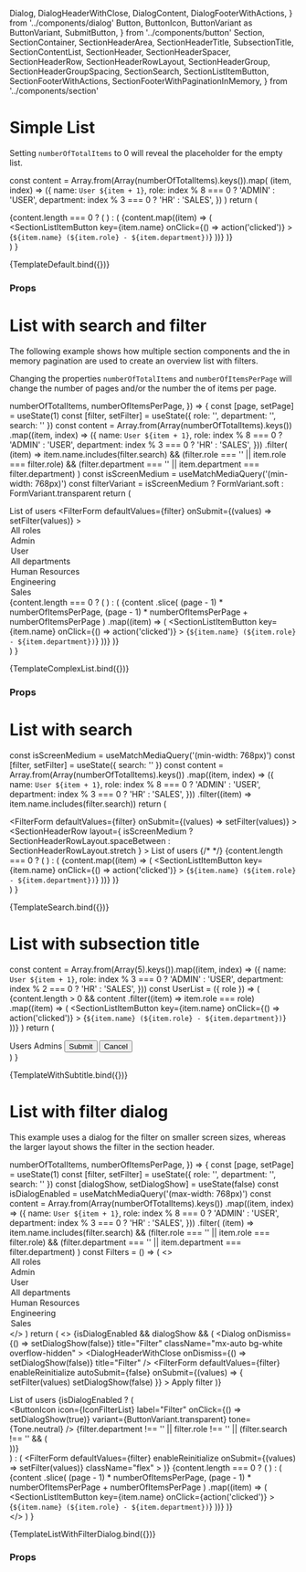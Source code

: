   Dialog,
  DialogHeaderWithClose,
  DialogContent,
  DialogFooterWithActions,
} from '../components/dialog'
  Button,
  ButtonIcon,
  ButtonVariant as ButtonVariant,
  SubmitButton,
} from '../components/button'
  Section,
  SectionContainer,
  SectionHeaderArea,
  SectionHeaderTitle,
  SubsectionTitle,
  SectionContentList,
  SectionHeader,
  SectionHeaderSpacer,
  SectionHeaderRow,
  SectionHeaderRowLayout,
  SectionHeaderGroup,
  SectionHeaderGroupSpacing,
  SectionSearch,
  SectionListItemButton,
  SectionFooterWithActions,
  SectionFooterWithPaginationInMemory,
} from '../components/section'

<Meta title="Examples/List" />

# Simple List

Setting `numberOfTotalItems` to 0 will reveal the placeholder for the empty list.

  const content = Array.from(Array(numberOfTotalItems).keys()).map(
    (item, index) => ({
      name: `User ${item + 1}`,
      role: index % 8 === 0 ? 'ADMIN' : 'USER',
      department: index % 3 === 0 ? 'HR' : 'SALES',
    })
  )
  return (
    <Section>
      <SectionHeader title="List of users" />
      <SectionContainer>
        {content.length === 0 ? (
          <SectionContentEmpty
            title="No users found"
            text="There are no items in this list at the moment."
          />
        ) : (
          <SectionContentList>
            {content.map((item) => (
              <SectionListItemButton
                key={item.name}
                onClick={() => action('clicked')}
              >
                {`${item.name} (${item.role} - ${item.department})`}
              </SectionListItemButton>
            ))}
          </SectionContentList>
        )}
      </SectionContainer>
    </Section>
  )
}

<Canvas>
  <Story
    name="Default"
    args={{
      numberOfTotalItems: 5,
    }}
  >
    {TemplateDefault.bind({})}
  </Story>
</Canvas>

### Props

<ArgsTable story="Default" />

# List with search and filter

The following example shows how multiple section components and the in memory pagination are used to create an overview list with filters.

Changing the properties `numberOfTotalItems` and `numberOfItemsPerPage` will change the number of pages and/or the number the of items per page.

  numberOfTotalItems,
  numberOfItemsPerPage,
}) => {
  const [page, setPage] = useState(1)
  const [filter, setFilter] = useState({ role: '', department: '', search: '' })
  const content = Array.from(Array(numberOfTotalItems).keys())
    .map((item, index) => ({
      name: `User ${item + 1}`,
      role: index % 8 === 0 ? 'ADMIN' : 'USER',
      department: index % 3 === 0 ? 'HR' : 'SALES',
    }))
    .filter(
      (item) =>
        item.name.includes(filter.search) &&
        (filter.role === '' || item.role === filter.role) &&
        (filter.department === '' || item.department === filter.department)
    )
  const isScreenMedium = useMatchMediaQuery('(min-width: 768px)')
  const filterVariant = isScreenMedium
    ? FormVariant.soft
    : FormVariant.transparent
  return (
    <Section>
      <SectionHeaderArea>
        <SectionHeaderRow>
          <SectionHeaderTitle>List of users</SectionHeaderTitle>
          <ButtonIcon
            label="Add"
            icon={IconAdd}
            variant={ButtonVariant.transparent}
            tone={Tone.neutral}
          />
        </SectionHeaderRow>
        <FilterForm
          defaultValues={filter}
          onSubmit={(values) => setFilter(values)}
        >
          <SectionHeaderRow layout={SectionHeaderRowLayout.stretch}>
            <SectionHeaderGroup
              spacing={SectionHeaderGroupSpacing.md}
              className="flex-col md:flex-row gap-y-2"
            >
              <SectionSearch className="w-full md:w-auto grow" />
              <SectionHeaderGroup className="grid grid-cols-2 w-full md:block md:flex md:w-auto">
                <SelectFormField name="role" variant={filterVariant}>
                  <Option value="">All roles</Option>
                  <Option value="ADMIN">Admin</Option>
                  <Option value="USER">User</Option>
                </SelectFormField>
                <SelectFormField
                  id="department"
                  name="department"
                  variant={filterVariant}
                >
                  <Option value="">All departments</Option>
                  <Option value="HR">Human Resources</Option>
                  <Option value="IT">Engineering</Option>
                  <Option value="SALES">Sales</Option>
                </SelectFormField>
              </SectionHeaderGroup>
            </SectionHeaderGroup>
          </SectionHeaderRow>
        </FilterForm>
        <SectionHeaderSpacer />
      </SectionHeaderArea>
      <SectionContainer>
        {content.length === 0 ? (
          <SectionContentEmpty
            title="No users found"
            text="There are no items in this list at the moment."
          />
        ) : (
          <SectionContentList>
            {content
              .slice(
                (page - 1) * numberOfItemsPerPage,
                (page - 1) * numberOfItemsPerPage + numberOfItemsPerPage
              )
              .map((item) => (
                <SectionListItemButton
                  key={item.name}
                  onClick={() => action('clicked')}
                >
                  {`${item.name} (${item.role} - ${item.department})`}
                </SectionListItemButton>
              ))}
          </SectionContentList>
        )}
        <SectionFooterWithPaginationInMemory
          page={page}
          size={numberOfItemsPerPage}
          total={content.length}
          onChangePage={setPage}
        />
      </SectionContainer>
    </Section>
  )
}

<Canvas>
  <Story
    name="List with search and filter"
    args={{
      numberOfTotalItems: 1000,
      numberOfItemsPerPage: 5,
    }}
  >
    {TemplateComplexList.bind({})}
  </Story>
</Canvas>

### Props

<ArgsTable story="List with search and filter" />

# List with search

  const isScreenMedium = useMatchMediaQuery('(min-width: 768px)')
  const [filter, setFilter] = useState({ search: '' })
  const content = Array.from(Array(numberOfTotalItems).keys())
    .map((item, index) => ({
      name: `User ${item + 1}`,
      role: index % 8 === 0 ? 'ADMIN' : 'USER',
      department: index % 3 === 0 ? 'HR' : 'SALES',
    }))
    .filter((item) => item.name.includes(filter.search))
  return (
    <Section>
      <FilterForm
        defaultValues={filter}
        onSubmit={(values) => setFilter(values)}
      >
        <SectionHeaderArea>
          <SectionHeaderRow
            layout={
              isScreenMedium
                ? SectionHeaderRowLayout.spaceBetween
                : SectionHeaderRowLayout.stretch
            }
          >
            <SectionHeaderTitle>List of users</SectionHeaderTitle>
            <SectionSearch />
          </SectionHeaderRow>
          {/* <SectionHeaderRow
            layout={SectionHeaderRowLayout.stretch}
            className="block md:hidden"
          >
            <SectionSearch />
          </SectionHeaderRow> */}
          <SectionHeaderSpacer className="md:hidden" />
        </SectionHeaderArea>
      </FilterForm>
      <SectionContainer>
        {content.length === 0 ? (
          <SectionContentEmpty
            title="No users found"
            text="There are no items in this list at the moment."
          />
        ) : (
          <SectionContentList>
            {content.map((item) => (
              <SectionListItemButton
                key={item.name}
                onClick={() => action('clicked')}
              >
                {`${item.name} (${item.role} - ${item.department})`}
              </SectionListItemButton>
            ))}
          </SectionContentList>
        )}
      </SectionContainer>
    </Section>
  )
}

<Canvas>
  <Story
    name="List with search"
    args={{
      numberOfTotalItems: 10,
    }}
  >
    {TemplateSearch.bind({})}
  </Story>
</Canvas>

# List with subsection title

  const content = Array.from(Array(5).keys()).map((item, index) => ({
    name: `User ${item + 1}`,
    role: index % 3 === 0 ? 'ADMIN' : 'USER',
    department: index % 2 === 0 ? 'HR' : 'SALES',
  }))
  const UserList = ({ role }) => (
    <SectionContentList>
      {content.length > 0 &&
        content
          .filter((item) => item.role === role)
          .map((item) => (
            <SectionListItemButton
              key={item.name}
              onClick={() => action('clicked')}
            >
              {`${item.name} (${item.role} - ${item.department})`}
            </SectionListItemButton>
          ))}
    </SectionContentList>
  )
  return (
    <Section>
      <SectionHeader title="List of users" />
      <SectionContainer>
        <SubsectionTitle>Users</SubsectionTitle>
        <UserList role="USER" />
        <SubsectionTitle>Admins</SubsectionTitle>
        <UserList role="ADMIN" />
        <SectionFooterWithActions>
          <Button>Submit</Button>
          <Button variant={ButtonVariant.ghost} className="lg:order-first">
            Cancel
          </Button>
        </SectionFooterWithActions>
      </SectionContainer>
    </Section>
  )
}

<Canvas>
  <Story
    name="List with subsection title"
    args={{
      numberOfTotalItems: 1000,
      numberOfItemsPerPage: 5,
    }}
  >
    {TemplateWithSubtitle.bind({})}
  </Story>
</Canvas>

# List with filter dialog

This example uses a dialog for the filter on smaller screen sizes, whereas the larger layout shows the filter in the section header.

  numberOfTotalItems,
  numberOfItemsPerPage,
}) => {
  const [page, setPage] = useState(1)
  const [filter, setFilter] = useState({ role: '', department: '', search: '' })
  const [dialogShow, setDialogShow] = useState(false)
  const isDialogEnabled = useMatchMediaQuery('(max-width: 768px)')
  const content = Array.from(Array(numberOfTotalItems).keys())
    .map((item, index) => ({
      name: `User ${item + 1}`,
      role: index % 8 === 0 ? 'ADMIN' : 'USER',
      department: index % 3 === 0 ? 'HR' : 'SALES',
    }))
    .filter(
      (item) =>
        item.name.includes(filter.search) &&
        (filter.role === '' || item.role === filter.role) &&
        (filter.department === '' || item.department === filter.department)
    )
  const Filters = () => (
    <>
      <SelectFormField id="role" name="role" variant={FormVariant.transparent}>
        <Option value="">All roles</Option>
        <Option value="ADMIN">Admin</Option>
        <Option value="USER">User</Option>
      </SelectFormField>
      <SelectFormField
        id="department"
        name="department"
        variant={FormVariant.transparent}
      >
        <Option value="">All departments</Option>
        <Option value="HR">Human Resources</Option>
        <Option value="IT">Engineering</Option>
        <Option value="SALES">Sales</Option>
      </SelectFormField>
      <SectionSearch className="col-span-full" />
    </>
  )
  return (
    <>
      {isDialogEnabled && dialogShow && (
        <Dialog
          onDismiss={() => setDialogShow(false)}
          title="Filter"
          className="mx-auto bg-white overflow-hidden"
        >
          <DialogHeaderWithClose
            onDismiss={() => setDialogShow(false)}
            title="Filter"
          />
          <FilterForm
            defaultValues={filter}
            enableReinitialize
            autoSubmit={false}
            onSubmit={(values) => {
              setFilter(values)
              setDialogShow(false)
            }}
          >
            <DialogContent className="flex flex-col gap-y-2">
              <Filters />
            </DialogContent>
            <DialogFooterWithActions>
              <SubmitButton className="col-span-full mt-2">
                Apply filter
              </SubmitButton>
            </DialogFooterWithActions>
          </FilterForm>
        </Dialog>
      )}
      <Section>
        <SectionHeaderArea>
          <SectionHeaderRow>
            <SectionHeaderTitle>List of users</SectionHeaderTitle>
            {isDialogEnabled ? (
              <SectionHeaderGroup>
                <div className="relative flex items-center">
                  <ButtonIcon
                    icon={IconFilterList}
                    label="Filter"
                    onClick={() => setDialogShow(true)}
                    variant={ButtonVariant.transparent}
                    tone={Tone.neutral}
                  />
                  {filter.department !== '' ||
                    filter.role !== '' ||
                    (filter.search !== '' && (
                      <div className="absolute left-0 p-1 bg-primary-500 rounded-full" />
                    ))}
                </div>
              </SectionHeaderGroup>
            ) : (
              <FilterForm
                defaultValues={filter}
                enableReinitialize
                onSubmit={(values) => setFilter(values)}
                className="flex"
              >
                <SectionHeaderGroup>
                  <Filters />
                </SectionHeaderGroup>
              </FilterForm>
            )}
          </SectionHeaderRow>
        </SectionHeaderArea>
        <SectionContainer>
          {content.length === 0 ? (
            <SectionContentEmpty
              title="No users found"
              text="There are no items in this list at the moment."
            />
          ) : (
            <SectionContentList>
              {content
                .slice(
                  (page - 1) * numberOfItemsPerPage,
                  (page - 1) * numberOfItemsPerPage + numberOfItemsPerPage
                )
                .map((item) => (
                  <SectionListItemButton
                    key={item.name}
                    onClick={action('clicked')}
                  >
                    {`${item.name} (${item.role} - ${item.department})`}
                  </SectionListItemButton>
                ))}
            </SectionContentList>
          )}
          <SectionFooterWithPaginationInMemory
            page={page}
            size={numberOfItemsPerPage}
            total={content.length}
            onChangePage={setPage}
          />
        </SectionContainer>
      </Section>
    </>
  )
}

<Canvas>
  <Story
    name="List with filters in dialog on mobile"
    args={{
      numberOfTotalItems: 1000,
      numberOfItemsPerPage: 5,
    }}
  >
    {TemplateListWithFilterDialog.bind({})}
  </Story>
</Canvas>

### Props

<ArgsTable story="List with filters in dialog on mobile" />
